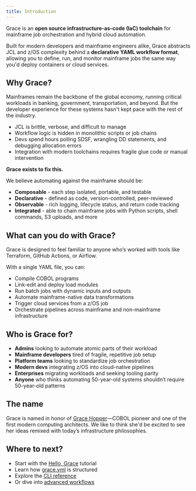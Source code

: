 ```yaml
---
title: Introduction
---
```


Grace is an **open source infrastructure-as-code (IaC) toolchain** for mainframe job orchestration and hybrid cloud automation.

Built for modern developers and mainframe engineers alike, Grace abstracts JCL and z/OS complexity behind a **declarative YAML workflow format**, allowing you to define, run, and monitor mainframe jobs the same way you'd deploy containers or cloud services.

## Why Grace?

Mainframes remain the backbone of the global economy, running critical workloads in banking, government, transportation, and beyond. But the developer experience for these systems hasn't kept pace with the rest of the industry.

- JCL is brittle, verbose, and difficult to manage
- Workflow logic is hidden in monolithic scripts or job chains
- Devs spend hours polling SDSF, wrangling DD statements, and debugging allocation errors
- Integration with modern toolchains requires fragile glue code or manual intervention

**Grace exists to fix this.**

We believe automating against the mainframe should be:

- **Composable** - each step isolated, portable, and testable
- **Declarative** - defined as code, version-controlled, peer-reviewed
- **Observable** - rich logging, lifecycle status, and return code tracking
- **Integrated** - able to chain mainframe jobs with Python scripts, shell commands, S3 uploads, and more

## What can you do with Grace?

Grace is designed to feel familiar to anyone who’s worked with tools like Terraform, GitHub Actions, or Airflow.

With a single YAML file, you can:

- Compile COBOL programs
- Link-edit and deploy load modules
- Run batch jobs with dynamic inputs and outputs
- Automate mainframe-native data transformations
- Trigger cloud services from a z/OS job
- Orchestrate pipelines across mainframe and non-mainframe infrastructure

## Who is Grace for?

- **Admins** looking to automate atomic parts of their workload
- **Mainframe developers** tired of fragile, repetitive job setup
- **Platform teams** looking to standardize job orchestration
- **Modern devs** integrating z/OS into cloud-native pipelines
- **Enterprises** migrating workloads and seeking tooling parity
- **Anyone** who thinks automating 50-year-old systems shouldn’t require 50-year-old patterns

## The name

Grace is named in honor of [Grace Hopper](https://en.wikipedia.org/wiki/Grace_Hopper)—COBOL pioneer and one of the first modern computing architects. We like to think she'd be excited to see her ideas remixed with today’s infrastructure philosophies.

## Where to next?

- Start with the [Hello, Grace](/docs/guides/hello-grace) tutorial
- Learn how [grace.yml](/docs/category/yaml-specification) is structured
- Explore the [CLI reference](/docs/category/cli-reference)
- Or dive into [advanced workflows](#)
